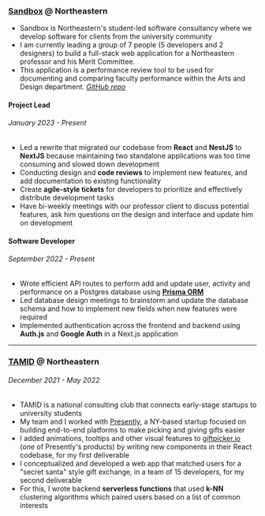 ### [Sandbox](https://www.sandboxnu.com/about) <span className="text-gray-600 font-light"> @ Northeastern</span>

- Sandbox is Northeastern's student-led software consultancy where we develop software for clients from the university community
- I am currently leading a group of 7 people (5 developers and 2 designers) to build a full-stack web application for a Northeastern professor and his Merit Committee. 
- This application is a performance review tool to be used for documenting and comparing faculty performance within the Arts and Design department. [*GitHub repo*](https://github.com/sandboxnu/faculty-activity-tracker/)

#### Project Lead

###### January 2023 - Present

- Led a rewrite that migrated our codebase from **React** and **NestJS** to **NextJS** because maintaining two standalone applications was too time consuming and slowed down development
- Conducting design and **code reviews** to implement new features, and add documentation to existing
  functionality
- Create **agile-style tickets** for developers to prioritize and effectively distribute development tasks
- Have bi-weekly meetings with our professor client to discuss potential features, ask him questions on the design and interface and update him on development

#### Software Developer

###### September 2022 - Present
- Wrote efficient API routes to perform add and update user, activity and performance on a Postgres database using [**Prisma ORM**](https://www.prisma.io/)
- Led database design meetings to brainstorm and update the database schema and how to implement new fields when new features were required
- Implemented authentication across the frontend and backend using **Auth.js** and **Google Auth** in a Next.js application

<hr/>

### [TAMID](https://nutamid.org/tech-consulting/) <span className="text-gray-600 font-light"> @ Northeastern</span>

###### December 2021 - May 2022

- TAMID is a national consulting club that connects early-stage startups to university students
- My team and I worked with [Presently](https://getpresently.com/), a NY-based startup focused on building end-to-end platforms to make picking and giving gifts easier
- I added animations, tooltips and other visual features to [giftpicker.io](https://giftpicker.io/) (one of Presently's products) by writing new components in their React codebase, for my first deliverable
- I conceptualized and developed a web app that matched users for a "secret santa" style gift exchange, in a team of 15 developers, for my second deliverable
- For this, I wrote backend **serverless functions** that used **k-NN** clustering algorithms which paired users based on a list of common interests
